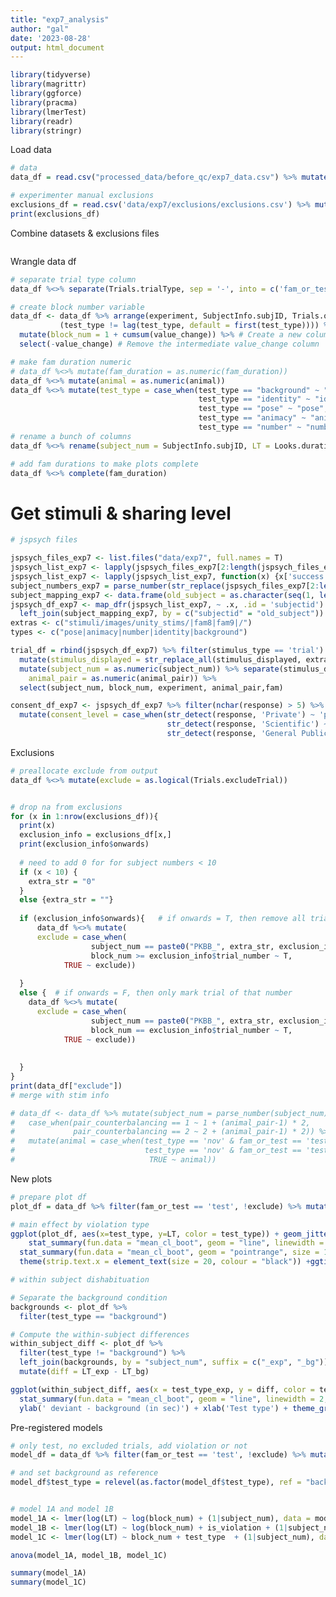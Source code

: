 ```yaml
---
title: "exp7_analysis"
author: "gal"
date: '2023-08-28'
output: html_document
---
```


```r
library(tidyverse)
library(magrittr)
library(ggforce)
library(pracma)
library(lmerTest)
library(readr)
library(stringr)
```

Load data
```r
# data
data_df = read.csv("processed_data/before_qc/exp7_data.csv") %>% mutate(experiment = 7)

# experimenter manual exclusions
exclusions_df = read.csv('data/exp7/exclusions/exclusions.csv') %>% mutate(experiment = 7)
print(exclusions_df)
```


Combine datasets & exclusions files
```r
```


Wrangle data df
```r

# separate trial type column
data_df %<>% separate(Trials.trialType, sep = '-', into = c('fam_or_test', 'fam_duration', 'test_type','animal')) 

# create block number variable
data_df <- data_df %>% arrange(experiment, SubjectInfo.subjID, Trials.ordinal) %>% group_by(experiment, SubjectInfo.subjID) %>%   mutate(value_change = (fam_duration != lag(fam_duration, default = first(fam_duration))) | 
           (test_type != lag(test_type, default = first(test_type)))) %>% # Create a logical column indicating whether the values changed compared to the previous row
  mutate(block_num = 1 + cumsum(value_change)) %>% # Create a new column 'group_number' by cumulative sum of value_change
  select(-value_change) # Remove the intermediate value_change column

# make fam duration numeric
# data_df %<>% mutate(fam_duration = as.numeric(fam_duration))
data_df %<>% mutate(animal = as.numeric(animal))
data_df %<>% mutate(test_type = case_when(test_type == "background" ~ "background",
                                          test_type == "identity" ~ "identity",
                                          test_type == "pose" ~ "pose",
                                          test_type == "animacy" ~ "animacy",
                                          test_type == "number" ~ "number"))
# rename a bunch of columns
data_df %<>% rename(subject_num = SubjectInfo.subjID, LT = Looks.duration_onLooks, age = SubjectInfo.testAge, sex = SubjectInfo.gender)

# add fam durations to make plots complete
data_df %<>% complete(fam_duration)
```


# Get stimuli & sharing level

```r

# jspsych files

jspsych_files_exp7 <- list.files("data/exp7", full.names = T) 
jspsych_list_exp7 <- lapply(jspsych_files_exp7[2:length(jspsych_files_exp7)], read.csv)
jspsych_list_exp7 <- lapply(jspsych_list_exp7, function(x) {x['success'] = NULL; x})
subject_numbers_exp7 = parse_number(str_replace(jspsych_files_exp7[2:length(jspsych_files_exp7)], "data/exp7/",""))
subject_mapping_exp7 <- data.frame(old_subject = as.character(seq(1, length(subject_numbers_exp7))), new_subject = subject_numbers_exp7)
jspsych_df_exp7 <- map_dfr(jspsych_list_exp7, ~ .x, .id = 'subjectid') %>% mutate(experiment = 7) %>% 
  left_join(subject_mapping_exp7, by = c("subjectid" = "old_subject")) %>% select(-subjectid) %>% rename(subjectid = new_subject)
extras <- c("stimuli/images/unity_stims/|fam8|fam9|/") 
types <- c("pose|animacy|number|identity|background")

trial_df = rbind(jspsych_df_exp7) %>% filter(stimulus_type == 'trial') %>% 
  mutate(stimulus_displayed = str_replace_all(stimulus_displayed, extras,"")) %>% mutate(stimulus_displayed = str_replace(stimulus_displayed, types,"")) %>%select(-c(subject_num)) %>% rename(block_num = block_number, subject_num = subjectid) %>%
  mutate(subject_num = as.numeric(subject_num)) %>% separate(stimulus_displayed, sep = '_', into = c("animate", 'animal_pair', 'fam','block_type', 'junk')) %>% mutate(
    animal_pair = as.numeric(animal_pair)) %>%
  select(subject_num, block_num, experiment, animal_pair,fam)

consent_df_exp7 <- jspsych_df_exp7 %>% filter(nchar(response) > 5) %>% select(subjectid, response) %>% 
  mutate(consent_level = case_when(str_detect(response, 'Private') ~ 'private', 
                                   str_detect(response, 'Scientific') ~ 'scientific',
                                   str_detect(response, 'General Public') ~ 'public'))

```

Exclusions
```r

# preallocate exclude from output
data_df %<>% mutate(exclude = as.logical(Trials.excludeTrial))


# drop na from exclusions
for (x in 1:nrow(exclusions_df)){
  print(x)
  exclusion_info = exclusions_df[x,]
  print(exclusion_info$onwards)
  
  # need to add 0 for for subject numbers < 10
  if (x < 10) {
    extra_str = "0"
  }
  else {extra_str = ""}
  
  if (exclusion_info$onwards){   # if onwards = T, then remove all trials starting from that trial onwards
      data_df %<>% mutate(
      exclude = case_when(
                  subject_num == paste0("PKBB_", extra_str, exclusion_info$subject_number) & 
                  block_num >= exclusion_info$trial_number ~ T,
            TRUE ~ exclude))
    
  }
  else {  # if onwards = F, then only mark trial of that number
    data_df %<>% mutate(
      exclude = case_when(
                  subject_num == paste0("PKBB_", extra_str, exclusion_info$subject_number) & 
                  block_num == exclusion_info$trial_number ~ T,
            TRUE ~ exclude))
    
  
  }
}
print(data_df["exclude"])
# merge with stim info

# data_df <- data_df %>% mutate(subject_num = parse_number(subject_num)) %>% left_join(trial_df, by = c('subject_num','block_num')) %>% mutate(animal = 
#   case_when(pair_counterbalancing == 1 ~ 1 + (animal_pair-1) * 2,
#             pair_counterbalancing == 2 ~ 2 + (animal_pair-1) * 2)) %>%
#   mutate(animal = case_when(test_type == 'nov' & fam_or_test == 'test' & mod(animal,2) == 1 ~ animal + 1,
#                             test_type == 'nov' & fam_or_test == 'test' & mod(animal,2) == 0 ~ animal - 1,
#                              TRUE ~ animal))
```


New plots
```r

# prepare plot df
plot_df = data_df %>% filter(fam_or_test == 'test', !exclude) %>% mutate(test_type = factor(test_type, levels = c('background', 'pose','identity','number','animacy')))

# main effect by violation type
ggplot(plot_df, aes(x=test_type, y=LT, color = test_type)) + geom_jitter(alpha=0.2, position = position_dodge(width = .2)) + 
    stat_summary(fun.data = "mean_cl_boot", geom = "line", linewidth = 2, position = position_dodge(width = .1))  + 
  stat_summary(fun.data = "mean_cl_boot", geom = "pointrange", size = 1, position = position_dodge(width = .1)) + xlab('Trial type') + ylab('LT in s') + labs(color = 'violation type') + theme_classic(base_size = 10) + 
  theme(strip.text.x = element_text(size = 20, colour = "black")) +ggtitle('exp7') + coord_cartesian(ylim = c(0,30)) 

# within subject dishabituation

# Separate the background condition
backgrounds <- plot_df %>% 
  filter(test_type == "background")

# Compute the within-subject differences
within_subject_diff <- plot_df %>%
  filter(test_type != "background") %>%
  left_join(backgrounds, by = "subject_num", suffix = c("_exp", "_bg")) %>%
  mutate(diff = LT_exp - LT_bg)

ggplot(within_subject_diff, aes(x = test_type_exp, y = diff, color = test_type_exp)) + geom_jitter(alpha=0.3, position = position_dodge(width = .2)) + 
  stat_summary(fun.data = "mean_cl_boot", geom = "line", linewidth = 2, position = position_dodge(width = .1)) + stat_summary(fun.data = "mean_cl_boot", geom = "pointrange", size = 1, position = position_dodge(width = .1)) + 
  ylab(' deviant - background (in sec)') + xlab('Test type') + theme_grey(base_size = 15) 
```




Pre-registered models
```r

# only test, no excluded trials, add violation or not
model_df = data_df %>% filter(fam_or_test == 'test', !exclude) %>% mutate(is_violation = case_when(test_type == 'background' ~ FALSE, TRUE ~ TRUE))

# and set background as reference
model_df$test_type = relevel(as.factor(model_df$test_type), ref = "background")


# model 1A and model 1B
model_1A <- lmer(log(LT) ~ log(block_num) + (1|subject_num), data = model_df) 
model_1B <- lmer(log(LT) ~ log(block_num) + is_violation + (1|subject_num), data = model_df) 
model_1C <- lmer(log(LT) ~ block_num + test_type  + (1|subject_num), data = model_df)

anova(model_1A, model_1B, model_1C)

summary(model_1A)
summary(model_1C)


```




